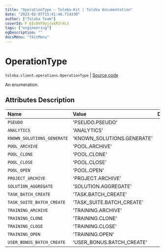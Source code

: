 ```yaml
---
title: "OperationType — Toloka-Kit | Toloka documentation"
date: "2023-02-07T15:41:46.714338"
author: ["Toloka Team"]
coverId: F_bIcOYF9yjrxkPZrXc3
tags: ["engineering"]
ogDescription: ""
docsMenu: "tkitMenu"
---
```


# OperationType
`toloka.client.operations.OperationType` | [Source code](https://github.com/Toloka/toloka-kit/blob/v1.1.3/src/client/operations.py#L31)

An enumeration.

## Attributes Description

| Name | Value | Description |
| :------| :-----------| :----------|
`PSEUDO`|'PSEUDO.PSEUDO'|
`ANALYTICS`|'ANALYTICS'|
`KNOWN_SOLUTIONS_GENERATE`|'KNOWN_SOLUTIONS.GENERATE'|
`POOL_ARCHIVE`|'POOL.ARCHIVE'|
`POOL_CLONE`|'POOL.CLONE'|
`POOL_CLOSE`|'POOL.CLOSE'|
`POOL_OPEN`|'POOL.OPEN'|
`PROJECT_ARCHIVE`|'PROJECT.ARCHIVE'|
`SOLUTION_AGGREGATE`|'SOLUTION.AGGREGATE'|
`TASK_BATCH_CREATE`|'TASK.BATCH_CREATE'|
`TASK_SUITE_BATCH_CREATE`|'TASK_SUITE.BATCH_CREATE'|
`TRAINING_ARCHIVE`|'TRAINING.ARCHIVE'|
`TRAINING_CLONE`|'TRAINING.CLONE'|
`TRAINING_CLOSE`|'TRAINING.CLOSE'|
`TRAINING_OPEN`|'TRAINING.OPEN'|
`USER_BONUS_BATCH_CREATE`|'USER_BONUS.BATCH_CREATE'|